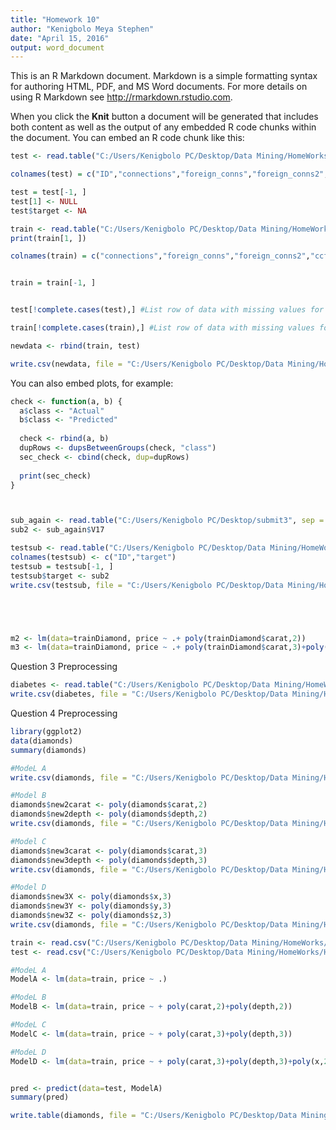 ```yaml
---
title: "Homework 10"
author: "Kenigbolo Meya Stephen"
date: "April 15, 2016"
output: word_document
---
```


This is an R Markdown document. Markdown is a simple formatting syntax for authoring HTML, PDF, and MS Word documents. For more details on using R Markdown see <http://rmarkdown.rstudio.com>.

When you click the **Knit** button a document will be generated that includes both content as well as the output of any embedded R code chunks within the document. You can embed an R code chunk like this:

```r
test <- read.table("C:/Users/Kenigbolo PC/Desktop/Data Mining/HomeWorks/HW10/kaggle/test.csv", sep = ",")

colnames(test) = c("ID","connections","foreign_conns","foreign_conns2","ccf","conns_new","time","ccf_old","account_age","agegroup","browserID","days","usage1","usage2","usage3","usage4","usage5")

test = test[-1, ]
test[1] <- NULL
test$target <- NA

train <- read.table("C:/Users/Kenigbolo PC/Desktop/Data Mining/HomeWorks/HW10/kaggle/train.csv", sep = ",")
print(train[1, ])

colnames(train) = c("connections","foreign_conns","foreign_conns2","ccf","conns_new","time","ccf_old","account_age","agegroup","browserID","days","usage1","usage2","usage3","usage4","usage5", "target")


train = train[-1, ]


test[!complete.cases(test),] #List row of data with missing values for test

train[!complete.cases(train),] #List row of data with missing values for test

newdata <- rbind(train, test)

write.csv(newdata, file = "C:/Users/Kenigbolo PC/Desktop/Data Mining/HomeWorks/HW10/kaggle/combined.csv")
```

You can also embed plots, for example:

```r
check <- function(a, b) {
  a$class <- "Actual"
  b$class <- "Predicted"
  
  check <- rbind(a, b)
  dupRows <- dupsBetweenGroups(check, "class")
  sec_check <- cbind(check, dup=dupRows)
  
  print(sec_check)
}



sub_again <- read.table("C:/Users/Kenigbolo PC/Desktop/submit3", sep = ",")
sub2 <- sub_again$V17

testsub <- read.table("C:/Users/Kenigbolo PC/Desktop/Data Mining/HomeWorks/HW10/kaggle/sampleSubmission.csv", sep = ",")
colnames(testsub) <- c("ID","target")
testsub = testsub[-1, ]
testsub$target <- sub2
write.csv(testsub, file = "C:/Users/Kenigbolo PC/Desktop/Data Mining/HomeWorks/HW10/kaggle/FifthSubmission.csv")





m2 <- lm(data=trainDiamond, price ~ .+ poly(trainDiamond$carat,2))
m3 <- lm(data=trainDiamond, price ~ .+ poly(trainDiamond$carat,3)+poly(trainDiamond$depth,3))


```



Question 3 Preprocessing
```r
diabetes <- read.table("C:/Users/Kenigbolo PC/Desktop/Data Mining/HomeWorks/HW10/pima-indians-diabetes.data", sep = ",")
write.csv(diabetes, file = "C:/Users/Kenigbolo PC/Desktop/Data Mining/HomeWorks/HW10/diabetes.csv")
```


Question 4 Preprocessing
```r
library(ggplot2)
data(diamonds)
summary(diamonds)

#ModeL A
write.csv(diamonds, file = "C:/Users/Kenigbolo PC/Desktop/Data Mining/HomeWorks/HW10/diamonds.csv")

#Model B
diamonds$new2carat <- poly(diamonds$carat,2)
diamonds$new2depth <- poly(diamonds$depth,2)
write.csv(diamonds, file = "C:/Users/Kenigbolo PC/Desktop/Data Mining/HomeWorks/HW10/diamonds_B.csv")

#Model C
diamonds$new3carat <- poly(diamonds$carat,3)
diamonds$new3depth <- poly(diamonds$depth,3)
write.csv(diamonds, file = "C:/Users/Kenigbolo PC/Desktop/Data Mining/HomeWorks/HW10/diamonds_C.csv")

#Model D
diamonds$new3X <- poly(diamonds$x,3)
diamonds$new3Y <- poly(diamonds$y,3)
diamonds$new3Z <- poly(diamonds$z,3)
write.csv(diamonds, file = "C:/Users/Kenigbolo PC/Desktop/Data Mining/HomeWorks/HW10/diamonds_D.csv")

train <- read.csv("C:/Users/Kenigbolo PC/Desktop/Data Mining/HomeWorks/HW10/Diamonds/Model A/diamonds_train.csv")
test <- read.csv("C:/Users/Kenigbolo PC/Desktop/Data Mining/HomeWorks/HW10/Diamonds/Model A/diamond_test.csv")

#ModeL A
ModelA <- lm(data=train, price ~ .)

#ModeL B
ModelB <- lm(data=train, price ~ + poly(carat,2)+poly(depth,2))

#ModeL C
ModelC <- lm(data=train, price ~ + poly(carat,3)+poly(depth,3))

#ModeL D
ModelD <- lm(data=train, price ~ + poly(carat,3)+poly(depth,3)+poly(x,2)+poly(y,2)+poly(z,2))


pred <- predict(data=test, ModelA)
summary(pred)

write.table(diamonds, file = "C:/Users/Kenigbolo PC/Desktop/Data Mining/HomeWorks/HW10/model.txt")




```
